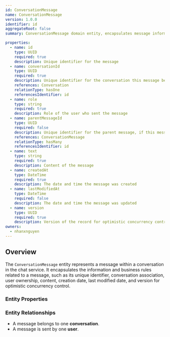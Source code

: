 ```yaml
---
id: ConversationMessage
name: ConversationMessage
version: 1.0.0
identifier: id
aggregateRoot: false
summary: ConversationMessage domain entity, encapsulates message information and business rules

properties:
  - name: id
    type: UUID
    required: true
    description: Unique identifier for the message
  - name: conversationId
    type: UUID
    required: true
    description: Unique identifier for the conversation this message belongs to
    references: Conversation
    relationType: hasOne
    referencesIdentifier: id
  - name: role
    type: string
    required: true
    description: Role of the user who sent the message
  - name: parentMessageId
    type: UUID
    required: false
    description: Unique identifier for the parent message, if this message is a reply
    references: ConversationMessage
    relationType: hasMany
    referencesIdentifier: id
  - name: text
    type: string
    required: true
    description: Content of the message
  - name: createdAt
    type: DateTime
    required: true
    description: The date and time the message was created
  - name: lastModifiedAt
    type: DateTime
    required: false
    description: The date and time the message was updated
  - name: version
    type: UUID
    required: true
    description: Version of the record for optimistic concurrency control
owners:
  - nhanxnguyen
---
```


## Overview

The `ConversationMessage` entity represents a message within a conversation in the chat service. It encapsulates the information and business rules related to a message, such as its unique identifier, conversation association, user ownership, content, creation date, last modified date, and version for optimistic concurrency control.

### Entity Properties

<EntityPropertiesTable />

### Entity Relationships

- A message belongs to one **conversation**.
- A message is sent by one **user**.
